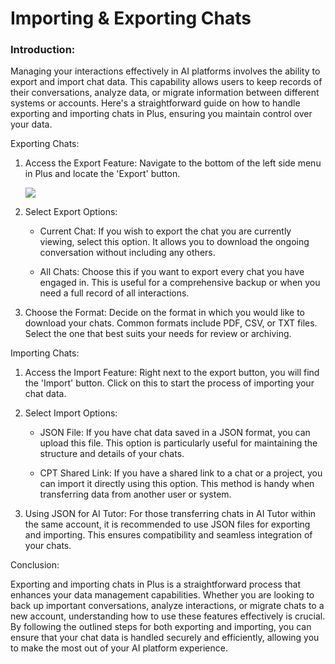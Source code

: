Importing & Exporting Chats
===========================

### Introduction:

Managing your interactions effectively in AI platforms involves the ability to export and import chat data. This capability allows users to keep records of their conversations, analyze data, or migrate information between different systems or accounts. Here's a straightforward guide on how to handle exporting and importing chats in Plus, ensuring you maintain control over your data.

Exporting Chats:

1.  Access the Export Feature: Navigate to the bottom of the left side menu in Plus and locate the 'Export' button.

    ![](https://docs.myapps.ai/storage/page_media/556b8077-b96f-4f6d-b911-4278732f3c64.png)
2.  Select Export Options:

    -   Current Chat: If you wish to export the chat you are currently viewing, select this option. It allows you to download the ongoing conversation without including any others.

    -   All Chats: Choose this if you want to export every chat you have engaged in. This is useful for a comprehensive backup or when you need a full record of all interactions.

3.  Choose the Format: Decide on the format in which you would like to download your chats. Common formats include PDF, CSV, or TXT files. Select the one that best suits your needs for review or archiving.

Importing Chats:

1.  Access the Import Feature: Right next to the export button, you will find the 'Import' button. Click on this to start the process of importing your chat data.

2.  Select Import Options:

    -   JSON File: If you have chat data saved in a JSON format, you can upload this file. This option is particularly useful for maintaining the structure and details of your chats.

    -   CPT Shared Link: If you have a shared link to a chat or a project, you can import it directly using this option. This method is handy when transferring data from another user or system.

3.  Using JSON for AI Tutor: For those transferring chats in AI Tutor within the same account, it is recommended to use JSON files for exporting and importing. This ensures compatibility and seamless integration of your chats.

Conclusion:

Exporting and importing chats in Plus is a straightforward process that enhances your data management capabilities. Whether you are looking to back up important conversations, analyze interactions, or migrate chats to a new account, understanding how to use these features effectively is crucial. By following the outlined steps for both exporting and importing, you can ensure that your chat data is handled securely and efficiently, allowing you to make the most out of your AI platform experience.
